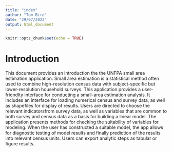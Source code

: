 ```yaml
---
title: "index"
author: "Tom Bird"
date: "29/07/2023"
output: html_document
---
```


```r
knitr::opts_chunk$set(echo = TRUE)
```

# Introduction

This document provides an introduction the the UNFPA small area estimation application.  Small area estimation is a statistical method often used to combine high-resolution census data with 
subject-specific but lower-resolution household surveys. This application provides a user-friendlty interface for conducting a small-area estimation analysis. It includes an interface for loading numerical census 
and survey data, as well as shapefiles for display of results.  Users are directed to choose the relevant indicatorsfrom survey data, as well as variables that are common to both survey and census data as a basis for building a linear model. The application presents methods for checking the suitability of variables for modeling.  When the user has constructed a suitable model, the app allows for diagnostic testing of model results and finally prediction of the results into relevant census units. Users can export analytic steps as tabular or figure results.

  
